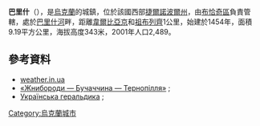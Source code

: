 {{coord|49|1|45|N|25|16|21|E|scale:100000|display=inline,title}}

'''巴里什'''（{{lang-uk|Бариш}}），是[[烏克蘭|烏克蘭]]的城鎮，位於該國西部[[捷爾諾波爾州|捷爾諾波爾州]]，由[[布恰奇區|布恰奇區]]負責管轄，處於[[巴里什河_(德涅斯特河支流)|巴里什河]]畔，距離[[韋爾比亞京|韋爾比亞京]]和[[祖布列齊|祖布列齊]]1公里，始建於1454年，面積9.19平方公里，海拔高度343米，2001年人口2,489。

==參考資料==
*[http://weather.in.ua/ua/ternopol%27skaja/700 weather.in.ua] {{Wayback|url=http://weather.in.ua/ua/ternopol%27skaja/700 |date=20200923082406 }}
* [http://zhnyborody.te.ua/ «Жнибороди — Бучаччина — Тернопілля»] {{Wayback|url=http://zhnyborody.te.ua/ |date=20170512162123 }};
* [http://heraldry.com.ua/index.php3?lang=U&context=info&id=2741#verh Українська геральдика] {{Wayback|url=http://heraldry.com.ua/index.php3?lang=U&context=info&id=2741#verh |date=20161222045859 }};

{{Ukraine-geo-stub}}
[[Category:烏克蘭城市|Category:烏克蘭城市]]